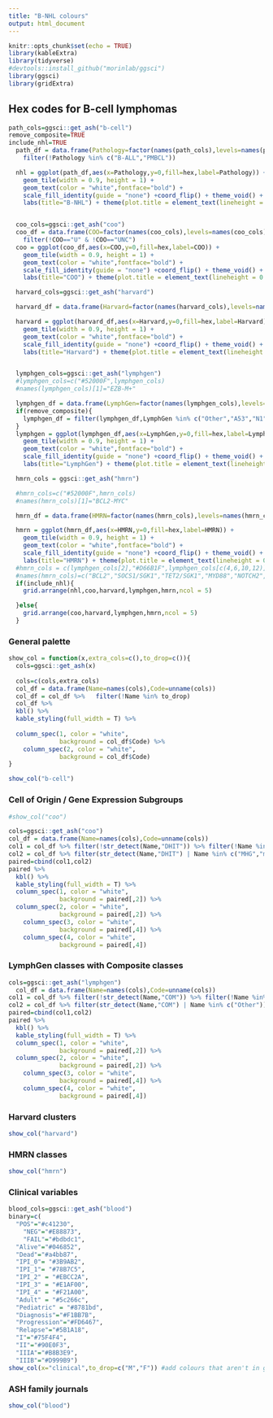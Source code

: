 ```yaml
---
title: "B-NHL colours"
output: html_document
---
```


```r
knitr::opts_chunk$set(echo = TRUE)
library(kableExtra)
library(tidyverse)
#devtools::install_github("morinlab/ggsci")
library(ggsci)
library(gridExtra)
```

## Hex codes for B-cell lymphomas

```r
path_cols=ggsci::get_ash("b-cell")
remove_composite=TRUE
include_nhl=TRUE
  path_df = data.frame(Pathology=factor(names(path_cols),levels=names(path_cols)),hex=path_cols) %>%
    filter(!Pathology %in% c("B-ALL","PMBCL"))

  nhl = ggplot(path_df,aes(x=Pathology,y=0,fill=hex,label=Pathology)) +
    geom_tile(width = 0.9, height = 1) +
    geom_text(color = "white",fontface="bold") +
    scale_fill_identity(guide = "none") +coord_flip() + theme_void() +
    labs(title="B-NHL") + theme(plot.title = element_text(lineheight = 0.9,hjust=0.5,face="bold"))


  coo_cols=ggsci::get_ash("coo")
  coo_df = data.frame(COO=factor(names(coo_cols),levels=names(coo_cols)),hex=coo_cols) %>%
    filter(!COO=="U" & !COO=="UNC")
  coo = ggplot(coo_df,aes(x=COO,y=0,fill=hex,label=COO)) +
    geom_tile(width = 0.9, height = 1) +
    geom_text(color = "white",fontface="bold") +
    scale_fill_identity(guide = "none") +coord_flip() + theme_void() +
    labs(title="COO") + theme(plot.title = element_text(lineheight = 0.9,hjust=0.5,face="bold"))

  harvard_cols=ggsci::get_ash("harvard")

  harvard_df = data.frame(Harvard=factor(names(harvard_cols),levels=names(harvard_cols)),hex=harvard_cols)

  harvard = ggplot(harvard_df,aes(x=Harvard,y=0,fill=hex,label=Harvard)) +
    geom_tile(width = 0.9, height = 1) +
    geom_text(color = "white",fontface="bold") +
    scale_fill_identity(guide = "none") +coord_flip() + theme_void() +
    labs(title="Harvard") + theme(plot.title = element_text(lineheight = 0.9,hjust=0.5,face="bold"))


  lymphgen_cols=ggsci::get_ash("lymphgen")
  #lymphgen_cols=c("#52000F",lymphgen_cols)
  #names(lymphgen_cols)[1]="EZB-M+"

  lymphgen_df = data.frame(LymphGen=factor(names(lymphgen_cols),levels=names(lymphgen_cols)),hex=lymphgen_cols)
  if(remove_composite){
    lymphgen_df = filter(lymphgen_df,LymphGen %in% c("Other","A53","N1","BN2","MCD","ST2","EZB","EZB-MYC"))
  }
  lymphgen = ggplot(lymphgen_df,aes(x=LymphGen,y=0,fill=hex,label=LymphGen)) +
    geom_tile(width = 0.9, height = 1) +
    geom_text(color = "white",fontface="bold") +
    scale_fill_identity(guide = "none") +coord_flip() + theme_void() +
    labs(title="LymphGen") + theme(plot.title = element_text(lineheight = 0.9,hjust=0.5,face="bold"))

  hmrn_cols = ggsci::get_ash("hmrn")

  #hmrn_cols=c("#52000F",hmrn_cols)
  #names(hmrn_cols)[1]="BCL2-MYC"

  hmrn_df = data.frame(HMRN=factor(names(hmrn_cols),levels=names(hmrn_cols)),hex=hmrn_cols)

  hmrn = ggplot(hmrn_df,aes(x=HMRN,y=0,fill=hex,label=HMRN)) +
    geom_tile(width = 0.9, height = 1) +
    geom_text(color = "white",fontface="bold") +
    scale_fill_identity(guide = "none") +coord_flip() + theme_void() +
    labs(title="HMRN") + theme(plot.title = element_text(lineheight = 0.9,hjust=0.5,face="bold"))
  #hmrn_cols = c(lymphgen_cols[2],"#D66B1F",lymphgen_cols[c(4,6,10,12)])
  #names(hmrn_cols)=c("BCL2","SOCS1/SGK1","TET2/SGK1","MYD88","NOTCH2","Other")
  if(include_nhl){
    grid.arrange(nhl,coo,harvard,lymphgen,hmrn,ncol = 5)

  }else{
    grid.arrange(coo,harvard,lymphgen,hmrn,ncol = 5)
  }

```

### General palette


```r


show_col = function(x,extra_cols=c(),to_drop=c()){
  cols=ggsci::get_ash(x)
  
  cols=c(cols,extra_cols)
  col_df = data.frame(Name=names(cols),Code=unname(cols))
  col_df = col_df %>%   filter(!Name %in% to_drop)
  col_df %>% 
  kbl() %>%
  kable_styling(full_width = T) %>%
  
  column_spec(1, color = "white",
              background = col_df$Code) %>% 
    column_spec(2, color = "white",
              background = col_df$Code)
}

show_col("b-cell")


```

### Cell of Origin / Gene Expression Subgroups

```r
#show_col("coo")

cols=ggsci::get_ash("coo")
col_df = data.frame(Name=names(cols),Code=unname(cols))
col1 = col_df %>% filter(!str_detect(Name,"DHIT")) %>% filter(!Name %in% c("MHG","mBL"))
col2 = col_df %>% filter(str_detect(Name,"DHIT") | Name %in% c("MHG","mBL"))
paired=cbind(col1,col2)
paired %>%
  kbl() %>%
  kable_styling(full_width = T) %>%
  column_spec(1, color = "white",
              background = paired[,2]) %>%
  column_spec(2, color = "white",
              background = paired[,2]) %>% 
    column_spec(3, color = "white",
              background = paired[,4]) %>% 
    column_spec(4, color = "white",
              background = paired[,4])


```

### LymphGen classes with Composite classes
```r
cols=ggsci::get_ash("lymphgen")
  col_df = data.frame(Name=names(cols),Code=unname(cols))
col1 = col_df %>% filter(!str_detect(Name,"COM")) %>% filter(!Name %in% c("Other","EZB-MYC"))
col2 = col_df %>% filter(str_detect(Name,"COM") | Name %in% c("Other"))
paired=cbind(col1,col2)
paired %>%
  kbl() %>%
  kable_styling(full_width = T) %>%
  column_spec(1, color = "white",
              background = paired[,2]) %>%
  column_spec(2, color = "white",
              background = paired[,2]) %>% 
    column_spec(3, color = "white",
              background = paired[,4]) %>% 
    column_spec(4, color = "white",
              background = paired[,4])

```

### Harvard clusters
```r
show_col("harvard")
```

### HMRN classes
```r
show_col("hmrn")
```

### Clinical variables
```r
blood_cols=ggsci::get_ash("blood")
binary=c(
  "POS"="#c41230",
    "NEG"="#E88873",
    "FAIL"="#bdbdc1",
  "Alive"="#046852",
  "Dead"="#a4bb87",
  "IPI_0"= "#3B9AB2",
  "IPI_1"= "#78B7C5",
  "IPI_2" = "#EBCC2A",
  "IPI_3" = "#E1AF00",
  "IPI_4" = "#F21A00",
  "Adult" = "#5c266c",
  "Pediatric" = "#8781bd",
  "Diagnosis"="#F1BB7B",
  "Progression"="#FD6467",
  "Relapse"="#5B1A18",
  "I"="#75F4F4",
  "II"="#90E0F3",
  "IIIA"="#B8B3E9",
  "IIIB"="#D999B9")
show_col(x="clinical",to_drop=c("M","F")) #add colours that aren't in ggsci (yet)
```


### ASH family journals
```r
show_col("blood")
```

